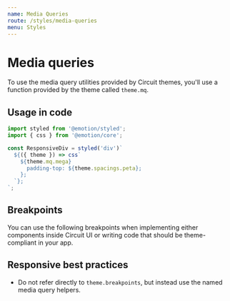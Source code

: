 ```yaml
---
name: Media Queries
route: /styles/media-queries
menu: Styles
---
```



# Media queries

To use the media query utilities provided by Circuit themes, you'll use a
function provided by the theme called `theme.mq`.

## Usage in code

```javascript
import styled from '@emotion/styled';
import { css } from '@emotion/core';

const ResponsiveDiv = styled('div')`
  ${({ theme }) => css`
    ${theme.mq.mega}
      padding-top: ${theme.spacings.peta};
    };
  `};
`;
```

## Breakpoints

You can use the following breakpoints when implementing either components
inside Circuit UI or writing code that should be theme-compliant in your app.

<MediaQueriesTable />

## Responsive best practices

- Do not refer directly to `theme.breakpoints`, but instead use the named
  media query helpers.

